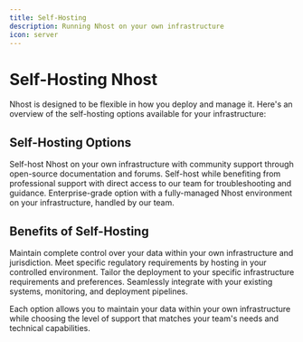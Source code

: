```yaml
---
title: Self-Hosting
description: Running Nhost on your own infrastructure
icon: server
---
```


# Self-Hosting Nhost

Nhost is designed to be flexible in how you deploy and manage it. Here's an overview of the self-hosting options available for your infrastructure:

## Self-Hosting Options

<CardGroup cols={3}>
  <Card title="Community Edition" icon="people-group" href="/platform/self-hosting/community">
    Self-host Nhost on your own infrastructure with community support through open-source documentation and forums.
  </Card>
  <Card title="Support Agreement" icon="headset" href="/platform/self-hosting/support">
    Self-host while benefiting from professional support with direct access to our team for troubleshooting and guidance.
  </Card>
  <Card title="Dedicated Cluster" icon="server" href="/platform/self-hosting/dedicated">
    Enterprise-grade option with a fully-managed Nhost environment on your infrastructure, handled by our team.
  </Card>
</CardGroup>

## Benefits of Self-Hosting

<CardGroup cols={2}>
  <Card title="Data Sovereignty" icon="database-lock">
    Maintain complete control over your data within your own infrastructure and jurisdiction.
  </Card>
  <Card title="Compliance" icon="check-shield">
    Meet specific regulatory requirements by hosting in your controlled environment.
  </Card>
  <Card title="Custom Infrastructure" icon="gears">
    Tailor the deployment to your specific infrastructure requirements and preferences.
  </Card>
  <Card title="Integration" icon="plug">
    Seamlessly integrate with your existing systems, monitoring, and deployment pipelines.
  </Card>
</CardGroup>

Each option allows you to maintain your data within your own infrastructure while choosing the level of support that matches your team's needs and technical capabilities.